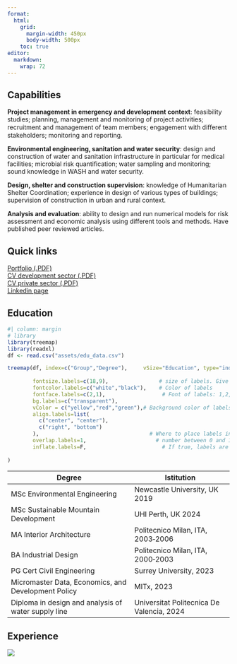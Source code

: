 ```yaml
---
format:
  html:
    grid:
      margin-width: 450px
      body-width: 500px
    toc: true
editor: 
  markdown: 
    wrap: 72
---
```


## Capabilities {.unnumbered}

**Project management in emergency and development context**: feasibility
studies; planning, management and monitoring of project activities;
recruitment and management of team members; engagement with diﬀerent
stakeholders; monitoring and reporting.

**Environmental engineering, sanitation and water security**: design and
construction of water and sanitation infrastructure in particular for
medical facilities; microbial risk quantification; water sampling and
monitoring; sound knowledge in WASH and water security.

**Design, shelter and construction supervision**: knowledge of
Humanitarian Shelter Coordination; experience in design of various types
of buildings; supervision of construction in urban and rural context.

**Analysis and evaluation**: ability to design and run numerical models
for risk assessment and economic analysis using different tools and
methods. Have published peer reviewed articles.

## Quick links

[Portfolio (.PDF)](img/portfolio.pdf)\
[CV development sector (.PDF)](img/cv_dev.pdf)\
[CV private sector (.PDF)](img/cv_private.pdf)\
[Linkedin page](https://www.linkedin.com/in/giacomobutte/)

## Education

```r
#| column: margin
# library
library(treemap)
library(readxl)
df <- read.csv("assets/edu_data.csv")

treemap(df, index=c("Group","Degree"),     vSize="Education", type="index",
        
        fontsize.labels=c(18,9),                # size of labels. Give the size per level of aggregation: size for group, size for subgroup, sub-subgroups...
        fontcolor.labels=c("white","black"),    # Color of labels
        fontface.labels=c(2,1),                  # Font of labels: 1,2,3,4 for normal, bold, italic, bold-italic...
        bg.labels=c("transparent"), 
        vColor = c("yellow","red","green"),# Background color of labels
        align.labels=list(
          c("center", "center"), 
          c("right", "bottom")
        ),                                   # Where to place labels in the rectangle?
        overlap.labels=1,                      # number between 0 and 1 that determines the tolerance of the overlap between labels. 0 means that labels of lower levels are not printed if higher level labels overlap, 1  means that labels are always printed. In-between values, for instance the default value .5, means that lower level labels are printed if other labels do not overlap with more than .5  times their area size.
        inflate.labels=F,                        # If true, labels are bigger when rectangle is bigger.
        
)
```

| Degree                                              | Istitution                                |
|----------------------------------------|--------------------------------|
| MSc Environmental Engineering                       | Newcastle University, UK 2019             |
| MSc Sustainable Mountain Development                | UHI Perth, UK 2024                        |
| MA Interior Architecture                            | Politecnico Milan, ITA, 2003‑2006         |
| BA Industrial Design                                | Politecnico Milan, ITA, 2000‑2003         |
| PG Cert Civil Engineering                           | Surrey University, 2023                   |
| Micromaster Data, Economics, and Development Policy | MITx, 2023                                |
| Diploma in design and analysis of water supply line | Universitat Politecnica De Valencia, 2024 |

## Experience

![](img/graph.png)
